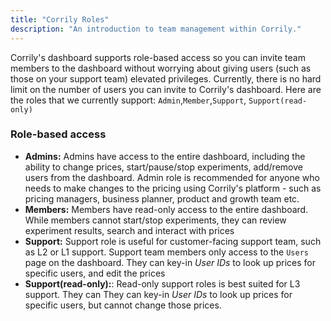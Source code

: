 ```yaml
---
title: "Corrily Roles"
description: "An introduction to team management within Corrily."
---
```


Corrily's dashboard supports role-based access so you can invite team members to the dashboard without worrying about giving
users (such as those on your support team) elevated privileges. Currently, there is no hard limit on the number of users
you can invite to Corrily's dashboard. Here are the roles that we currently support: `Admin`,`Member`,`Support`,
`Support(read-only)`

<h3>Role-based access </h3>

* **Admins:** Admins have access to the entire dashboard, including the ability to change prices, start/pause/stop experiments,
add/remove users from the dashboard. Admin role is recommended for anyone who needs to make changes to the pricing using Corrily's
platform - such as pricing managers, business planner, product and growth team etc.
* **Members:** Members have read-only access to the entire dashboard. While members cannot start/stop experiments, they can
review experiment results, search and interact with prices
* **Support:** Support role is useful for customer-facing support team, such as L2 or L1 support. Support team members only
access to the `Users` page on the dashboard. They can key-in *User IDs* to look up prices for specific users, and edit the prices
* **Support(read-only):**: Read-only support roles is best suited for L3 support. They can They can key-in *User IDs* to
look up prices for specific users, but cannot change those prices.